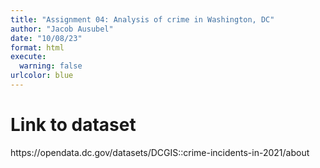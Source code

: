 ```yaml
---
title: "Assignment 04: Analysis of crime in Washington, DC"
author: "Jacob Ausubel"
date: "10/08/23"
format: html
execute: 
  warning: false
urlcolor: blue
---
```


# Link to dataset

https://opendata.dc.gov/datasets/DCGIS::crime-incidents-in-2021/about
